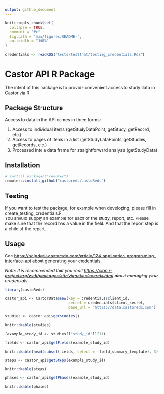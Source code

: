 ```yaml
---
output: github_document
---
```


<!-- README.md is generated from README.Rmd. Please edit that file -->

```r
knitr::opts_chunk$set(
  collapse = TRUE,
  comment = "#>",
  fig.path = "man/figures/README-",
  out.width = "100%"
)

credentials <- readRDS("tests/testthat/testing_credentials.Rds")
```
# Castor API R Package
The intent of this package is to provide convenient access to study data in Castor via R.

## Package Structure
Access to data in the API comes in three forms:

1. Access to individual items (getStudyDataPoint, getStudy, getRecord, etc.)
2. Access to pages of items in a list (getStudyDataPoints, getStudies, getRecords, etc.)
3. Processed into a data frame for straightforward analysis (getStudyData)

## Installation

```r
# install.packages("remotes")
remotes::install_github("castoredc/castoRedc")
```

## Testing

If you want to test the package, for example when developing, please fill in create_testing_credentials.R.  
You should supply an example for each of the study, report, etc. 
Please make sure that the record has a value in the field.
And that the report step is a child of the report.

## Usage

See [https://helpdesk.castoredc.com/article/124-application-programming-interface-api](https://helpdesk.castoredc.com/article/124-application-programming-interface-api) about generating your credentials.  

_Note: It is recommended that you read [https://cran.r-project.org/web/packages/httr/vignettes/secrets.html](https://cran.r-project.org/web/packages/httr/vignettes/secrets.html) about managing your credentials._  

```r
library(castoRedc)

castor_api <- CastorData$new(key = credentials$client_id, 
                             secret = credentials$client_secret, 
                             base_url = "https://data.castoredc.com")
```


```r
studies <- castor_api$getStudies()
```
```r
knitr::kable(studies)
```


```r
(example_study_id <- studies[["study_id"]][1])
```


```r
fields <- castor_api$getFields(example_study_id)
```
```r
knitr::kable(head(subset(fields, select = -field_summary_template), 3))
```


```r
steps <- castor_api$getSteps(example_study_id)
```
```r
knitr::kable(steps)
```


```r
phases <- castor_api$getPhases(example_study_id)
```
```r
knitr::kable(phases)
```

